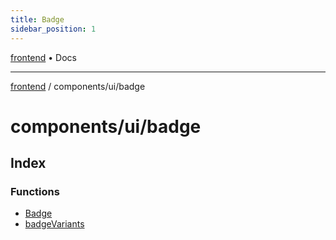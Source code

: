 ```yaml
---
title: Badge
sidebar_position: 1
---
```


[frontend](./badge/../../..) • Docs

***

[frontend](./badge/../../..) / components/ui/badge

# components/ui/badge

## Index

### Functions

- [Badge](./badge/functions/Badge)
- [badgeVariants](./badge/functions/badgeVariants)
